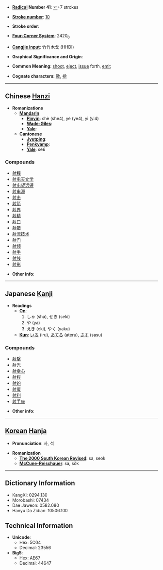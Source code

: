 * '''[[Wiktionary:Chinese radical index| Radical]] Number 41''': [[Wiktionary:Chinese radical index 寸|寸]]+7 strokes

* '''[[Wiktionary:Chinese total strokes index|Stroke number]]''': [[Wiktionary:Chinese total strokes index 10|10]]

* '''Stroke order''': 

* '''[[Wiktionary:Chinese four corner index|Four-Corner System]]''': 2420<sub>0</sub>

* '''[[Wiktionary:Chinese Cangjie index|Cangjie input]]''': 竹竹木戈 (HHDI)

* '''Graphical Significance and Origin''': 

* '''Common Meaning''': [[shoot]], [[eject]], [[issue]] forth, [[emit]]

* '''Cognate characters''': [[赦]], [[捨]]

----

== Chinese [[Hanzi]] ==

* '''Romanizations'''
** '''[[Mandarin]]'''
*** '''[[Pinyin]]''': shè (she4), yè (ye4), yì (yi4)
*** '''[[Wade-Giles]]''': 
*** '''[[Yale]]''': 
** '''[[Cantonese]]'''
*** '''[[Jyutping]]''':
*** '''[[Penkyamp]]''': 
*** '''[[Yale]]''': se6

===Compounds===
*[[射程]]
*[[射电天文学]]
*[[射电望远镜]]
*[[射电源]]
*[[射击]]
*[[射箭]]
*[[射界]]
*[[射精]]
*[[射口]]
*[[射猎]]
*[[射流技术]]
*[[射门]]
*[[射频]]
*[[射手]]
*[[射线]]
*[[射影]]

* '''Other info''': 

----

== Japanese [[Kanji]] ==

* '''Readings'''
** '''[[On]]''': 
**#しゃ (sha), せき (seki)
**#や (ya)
**#えき (eki), やく (yaku)
** '''[[Kun]]''': [[いる]] (iru), [[あてる]] (ateru), [[さす]] (sasu)

===Compounds===
*[[射撃]]
*[[射光]]
*[[射幸心]]
*[[射程]]
*[[射的]]
*[[射覆]]
*[[射利]]
*[[射手座]]

* '''Other info''':  

----

== [[Korean]] [[Hanja]] ==

* '''Pronunciation''': 사, 석

* '''Romanization'''
** '''[[The 2000 South Korean Revised Romanization|The 2000 South Korean Revised]]''': sa, seok
** '''[[McCune-Reischauer]]''': sa, sŏk

----

== Dictionary Information ==

* KangXi: 0294.130
* Morobashi: 07434
* Dae Jaweon: 0582.080
* Hanyu Da Zidian: 10506.100

== Technical Information ==

* '''Unicode''':
** Hex: 5C04
** Decimal: 23556
* '''Big5''':
** Hex: AE67
** Decimal: 44647